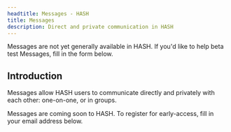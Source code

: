 ```yaml
---
headtitle: Messages - HASH
title: Messages
description: Direct and private communication in HASH
---
```


<callout style="information" type="coming-soon">
Messages are not yet generally available in HASH. If you'd like to help beta test Messages, fill in the form below.
</callout>

## Introduction

Messages allow HASH users to communicate directly and privately with each other: one-on-one, or in groups.

Messages are coming soon to HASH. To register for early-access, fill in your email address below.